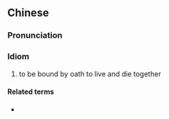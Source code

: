 {{also|义同生死}}
==Chinese==
{{zh-forms|s=义同生死|type=13}}

===Pronunciation===
{{zh-pron
|m=yìtóngshēngsǐ
|cat=id
}}

===Idiom===
{{zh-idiom}}

# to be bound by oath to live and die together

====Related terms====
* {{l|zh|桃園三結義}}